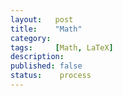 ```yaml
---
layout:   post
title:    "Math"
category:  
tags:     [Math, LaTeX]
description: 
published: false
status:    process
---
```


